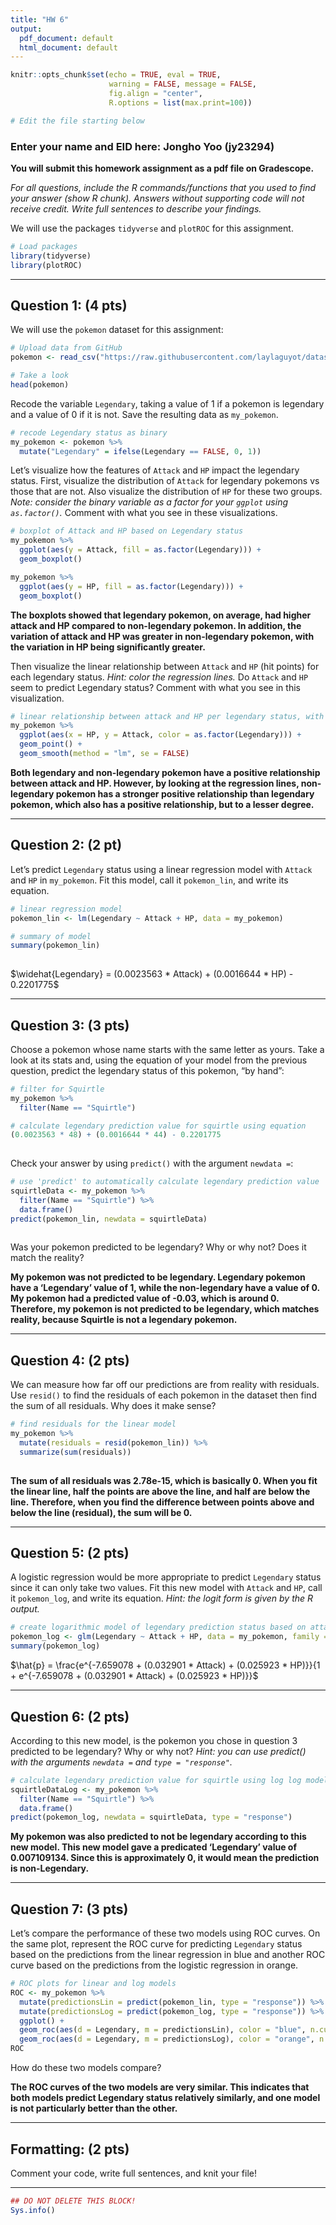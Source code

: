 ```yaml
---
title: "HW 6"
output:
  pdf_document: default
  html_document: default
---
```


```r
knitr::opts_chunk$set(echo = TRUE, eval = TRUE,  
                      warning = FALSE, message = FALSE, 
                      fig.align = "center",
                      R.options = list(max.print=100))

# Edit the file starting below
```

### Enter your name and EID here: **Jongho Yoo (jy23294)**

**You will submit this homework assignment as a pdf file on Gradescope.**

*For all questions, include the R commands/functions that you used to find your answer (show R chunk). Answers without supporting code will not receive credit. Write full sentences to describe your findings.*

We will use the packages `tidyverse` and `plotROC` for this assignment.

```r
# Load packages
library(tidyverse)
library(plotROC)
```

------------------------------------------------------------------------

## Question 1: (4 pts)

We will use the `pokemon` dataset for this assignment:

```r
# Upload data from GitHub
pokemon <- read_csv("https://raw.githubusercontent.com/laylaguyot/datasets/main//pokemon.csv")

# Take a look 
head(pokemon)
```

Recode the variable `Legendary`, taking a value of 1 if a pokemon is legendary and a value of 0 if it is not. Save the resulting data as `my_pokemon`.

```r
# recode Legendary status as binary
my_pokemon <- pokemon %>%
  mutate("Legendary" = ifelse(Legendary == FALSE, 0, 1))
```

Let's visualize how the features of `Attack` and `HP` impact the legendary status. First, visualize the distribution of `Attack` for legendary pokemons vs those that are not. Also visualize the distribution of `HP` for these two groups. *Note: consider the binary variable as a factor for your `ggplot` using `as.factor()`.* Comment with what you see in these visualizations.

```r
# boxplot of Attack and HP based on Legendary status
my_pokemon %>%
  ggplot(aes(y = Attack, fill = as.factor(Legendary))) + 
  geom_boxplot()

my_pokemon %>%
  ggplot(aes(y = HP, fill = as.factor(Legendary))) + 
  geom_boxplot()
```

**The boxplots showed that legendary pokemon, on average, had higher attack and HP compared to non-legendary pokemon. In addition, the variation of attack and HP was greater in non-legendary pokemon, with the variation in HP being significantly greater.**

Then visualize the linear relationship between `Attack` and `HP` (hit points) for each legendary status. *Hint: color the regression lines.* Do `Attack` and `HP` seem to predict Legendary status? Comment with what you see in this visualization.

```r
# linear relationship between attack and HP per legendary status, with regression lines
my_pokemon %>%
  ggplot(aes(x = HP, y = Attack, color = as.factor(Legendary))) +
  geom_point() +
  geom_smooth(method = "lm", se = FALSE)
```

**Both legendary and non-legendary pokemon have a positive relationship between attack and HP. However, by looking at the regression lines, non-legendary pokemon has a stronger positive relationship than legendary pokemon, which also has a positive relationship, but to a lesser degree.**

------------------------------------------------------------------------

## Question 2: (2 pt)

Let's predict `Legendary` status using a linear regression model with `Attack` and `HP` in `my_pokemon`. Fit this model, call it `pokemon_lin`, and write its equation.

```r
# linear regression model
pokemon_lin <- lm(Legendary ~ Attack + HP, data = my_pokemon)

# summary of model
summary(pokemon_lin)
 
```

$\widehat{Legendary} = (0.0023563 * Attack) + (0.0016644 * HP) - 0.2201775$

------------------------------------------------------------------------

## Question 3: (3 pts)

Choose a pokemon whose name starts with the same letter as yours. Take a look at its stats and, using the equation of your model from the previous question, predict the legendary status of this pokemon, "by hand":

```r
# filter for Squirtle
my_pokemon %>%
  filter(Name == "Squirtle")

# calculate legendary prediction value for squirtle using equation
(0.0023563 * 48) + (0.0016644 * 44) - 0.2201775
 
```

Check your answer by using `predict()` with the argument `newdata =`:

```r
# use 'predict' to automatically calculate legendary prediction value
squirtleData <- my_pokemon %>%
  filter(Name == "Squirtle") %>%
  data.frame()
predict(pokemon_lin, newdata = squirtleData)
 
```

Was your pokemon predicted to be legendary? Why or why not? Does it match the reality?

**My pokemon was not predicted to be legendary. Legendary pokemon have a 'Legendary' value of 1, while the non-legendary have a value of 0. My pokemon had a predicted value of -0.03, which is around 0. Therefore, my pokemon is not predicted to be legendary, which matches reality, because Squirtle is not a legendary pokemon.**

------------------------------------------------------------------------

## Question 4: (2 pts)

We can measure how far off our predictions are from reality with residuals. Use `resid()` to find the residuals of each pokemon in the dataset then find the sum of all residuals. Why does it make sense?

```r
# find residuals for the linear model
my_pokemon %>% 
  mutate(residuals = resid(pokemon_lin)) %>%
  summarize(sum(residuals))
 
```

**The sum of all residuals was 2.78e-15, which is basically 0. When you fit the linear line, half the points are above the line, and half are below the line. Therefore, when you find the difference between points above and below the line (residual), the sum will be 0.**

------------------------------------------------------------------------

## Question 5: (2 pts)

A logistic regression would be more appropriate to predict `Legendary` status since it can only take two values. Fit this new model with `Attack` and `HP`, call it `pokemon_log`, and write its equation. *Hint: the logit form is given by the R output.*

```r
# create logarithmic model of legendary prediction status based on attack and HP
pokemon_log <- glm(Legendary ~ Attack + HP, data = my_pokemon, family = "binomial")
summary(pokemon_log)
```

$\hat{p} = \frac{e^{-7.659078 + (0.032901 * Attack) + (0.025923 * HP)}}{1 + e^{-7.659078 + (0.032901 * Attack) + (0.025923 * HP)}}$

------------------------------------------------------------------------

## Question 6: (2 pts)

According to this new model, is the pokemon you chose in question 3 predicted to be legendary? Why or why not? *Hint: you can use predict() with the arguments `newdata =` and `type = "response"`.*

```r
# calculate legendary prediction value for squirtle using log log model
squirtleDataLog <- my_pokemon %>%
  filter(Name == "Squirtle") %>%
  data.frame()
predict(pokemon_log, newdata = squirtleData, type = "response")
```

**My pokemon was also predicted to not be legendary according to this new model. This new model gave a predicated 'Legendary' value of 0.007109134. Since this is approximately 0, it would mean the prediction is non-Legendary.**

------------------------------------------------------------------------

## Question 7: (3 pts)

Let's compare the performance of these two models using ROC curves. On the same plot, represent the ROC curve for predicting `Legendary` status based on the predictions from the linear regression in blue and another ROC curve based on the predictions from the logistic regression in orange.

```r
# ROC plots for linear and log models
ROC <- my_pokemon %>%
  mutate(predictionsLin = predict(pokemon_lin, type = "response")) %>%
  mutate(predictionsLog = predict(pokemon_log, type = "response")) %>%
  ggplot() +
  geom_roc(aes(d = Legendary, m = predictionsLin), color = "blue", n.cuts = 10) + 
  geom_roc(aes(d = Legendary, m = predictionsLog), color = "orange", n.cuts = 10)
ROC
```

How do these two models compare?

**The ROC curves of the two models are very similar. This indicates that both models predict Legendary status relatively similarly, and one model is not particularly better than the other.**

------------------------------------------------------------------------

## Formatting: (2 pts)

Comment your code, write full sentences, and knit your file!

------------------------------------------------------------------------

```r
## DO NOT DELETE THIS BLOCK!
Sys.info()
```
